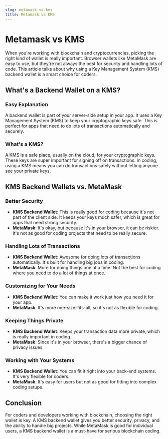 ```yaml
---
slug: metamask-vs-kms
title: Metamask vs KMS
---
```


# Metamask vs KMS

When you're working with blockchain and cryptocurrencies, picking the right kind of wallet is really important. Browser wallets like MetaMask are easy to use, but they're not always the best for security and handling lots of code. This article talks about why using a Key Management System (KMS) backend wallet is a smart choice for coders.

## **What's a Backend Wallet on a KMS?**

### **Easy Explanation**

A backend wallet is part of your server-side setup in your app. It uses a Key Management System (KMS) to keep your cryptographic keys safe. This is perfect for apps that need to do lots of transactions automatically and securely.

### **What's a KMS?**

A KMS is a safe place, usually on the cloud, for your cryptographic keys. These keys are super important for signing off on transactions. In coding, using a KMS means you can do transactions safely without letting anyone see your private keys.

## **KMS Backend Wallets vs. MetaMask**

### **Better Security**

- **KMS Backend Wallet**: This is really good for coding because it's not part of the client side. It keeps your keys much safer, which is great for apps that need strong security.
- **MetaMask**: It's okay, but because it's in your browser, it can be riskier. It's not as good for coding projects that need to be really secure.

### **Handling Lots of Transactions**

- **KMS Backend Wallet**: Awesome for doing lots of transactions automatically. It's built for handling big jobs in coding.
- **MetaMask**: More for doing things one at a time. Not the best for coding where you need to do a lot of things at once.

### **Customizing for Your Needs**

- **KMS Backend Wallet**: You can make it work just how you need it for your app.
- **MetaMask**: It's more one-size-fits-all, so it's not as flexible for coding.

### **Keeping Things Private**

- **KMS Backend Wallet**: Keeps your transaction data more private, which is really important in coding.
- **MetaMask**: Since it's in your browser, there's a bigger chance of privacy issues.

### **Working with Your Systems**

- **KMS Backend Wallet**: You can fit it right into your back-end systems. It's very flexible for coders.
- **MetaMask**: It's easy for users but not as good for fitting into complex coding setups.

## **Conclusion**

For coders and developers working with blockchain, choosing the right wallet is key. A KMS backend wallet gives you better security, privacy, and the ability to handle big projects. While MetaMask is good for individual users, a KMS backend wallet is a must-have for serious blockchain coding.